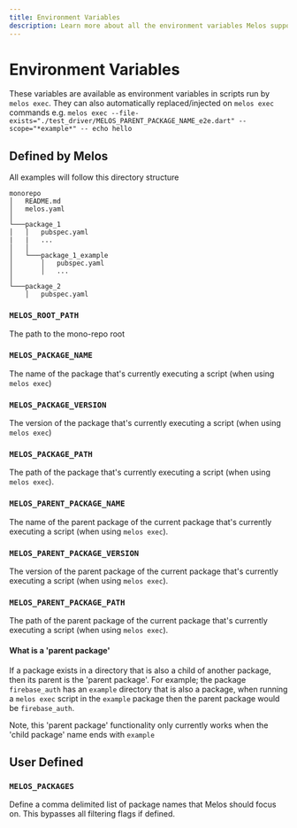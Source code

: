 ```yaml
---
title: Environment Variables
description: Learn more about all the environment variables Melos supports and also pre-populates.
---
```


# Environment Variables

These variables are available as environment variables in scripts run by `melos exec`. They can also automatically replaced/injected on `melos exec` commands e.g. `melos exec --file-exists="./test_driver/MELOS_PARENT_PACKAGE_NAME_e2e.dart" --scope="*example*" -- echo hello`

## Defined by Melos

All examples will follow this directory structure
```
monorepo
│   README.md
│   melos.yaml
│
└───package_1
│   │   pubspec.yaml
|   |   ...
│   │
│   └───package_1_example
│       │   pubspec.yaml
│       │   ...
│   
└───package_2
    │   pubspec.yaml
```

### `MELOS_ROOT_PATH`

The path to the mono-repo root

### `MELOS_PACKAGE_NAME`

The name of the package that's currently executing a script (when using `melos exec`)

### `MELOS_PACKAGE_VERSION`

The version of the package that's currently executing a script (when using `melos exec`)

### `MELOS_PACKAGE_PATH`

The path of the package that's currently executing a script (when using `melos exec`).

### `MELOS_PARENT_PACKAGE_NAME`

The name of the parent package of the current package that's currently executing a script (when using `melos exec`).

### `MELOS_PARENT_PACKAGE_VERSION`

The version of the parent package of the current package that's currently executing a script (when using `melos exec`).

### `MELOS_PARENT_PACKAGE_PATH`

The path of the parent package of the current package that's currently executing a script (when using `melos exec`).

#### What is a 'parent package'

If a package exists in a directory that is also a child of another package, then its parent is the 'parent package'. For example; the package `firebase_auth` has an `example` directory that is also a package, when running a `melos exec` script in the `example` package then the parent package would be `firebase_auth`.

Note, this 'parent package' functionality only currently works when the 'child package' name ends with `example`

## User Defined

### `MELOS_PACKAGES`

Define a comma delimited list of package names that Melos should focus on. This bypasses all filtering flags if defined.